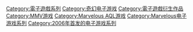 {{DEFAULTSORT:Rune Factory}}

[[Category:電子遊戲系列|Category:電子遊戲系列]]
[[Category:奇幻电子游戏|Category:奇幻电子游戏]]
[[Category:電子遊戲衍生作品|Category:電子遊戲衍生作品]]
[[Category:MMV游戏|Category:MMV游戏]]
[[Category:Marvelous_AQL游戏|Category:Marvelous AQL游戏]]
[[Category:Marvelous电子游戏系列|Category:Marvelous电子游戏系列]]
[[Category:2006年首发的电子游戏系列|Category:2006年首发的电子游戏系列]]